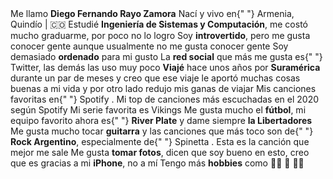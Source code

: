 <TextWithEmoji emoji="👤">
  Me llamo <strong>Diego Fernando Rayo Zamora</strong>
</TextWithEmoji>
<TextWithEmoji emoji="🏠">
  Nací y vivo en{" "}
  <Link href="https://goo.gl/maps/NGpchAb1PBkR9aQF9">Armenia, Quindío</Link> | 🇨🇴
</TextWithEmoji>
<TextWithEmoji emoji="📚">
  Estudié <strong>Ingeniería de Sistemas y Computación</strong>, me costó mucho graduarme,
  por poco no lo logro
</TextWithEmoji>
<TextWithEmoji emoji="🤔">
  Soy <strong>introvertido</strong>, pero me gusta conocer gente aunque usualmente no me
  gusta conocer gente
</TextWithEmoji>
<TextWithEmoji emoji="🤷‍♂️">
  Soy demasiado <strong>ordenado</strong> para mi gusto
</TextWithEmoji>
<TextWithEmoji emoji="📱">
  La <strong>red social</strong> que más me gusta es{" "}
  <Link href="https://twitter.com/diegofrayo">Twitter</Link>, las demás las uso muy poco
</TextWithEmoji>
<TextWithEmoji emoji="🌍">
  <strong>Viajé</strong> hace unos años por <strong>Suramérica</strong> durante un par de
  meses y creo que ese viaje le aportó muchas cosas buenas a mi vida y por otro lado
  redujo mis ganas de viajar
</TextWithEmoji>
<TextWithEmoji emoji="🎶">
  Mis canciones favoritas en{" "}
  <Link href="https://open.spotify.com/playlist/2iSnWl4KZ7znS5gzBDurYN?si=4mNoMmK6T1alQbXZP-QilQ">
    Spotify
  </Link>
  . Mi top de canciones más escuchadas en el 2020 según <Link href="https://open.spotify.com/playlist/37i9dQZF1EM1nsROE2cRZE?si=idAiJNb5SL-nVpnDDckW_w">Spotify</Link>
</TextWithEmoji>
<TextWithEmoji emoji="🎬">
  Mi serie favorita es <Link href="https://www.netflix.com/title/70301870">Vikings</Link>
</TextWithEmoji>
<TextWithEmoji emoji="⚽">
  Me gusta mucho el <strong>fútbol</strong>, mi equipo favorito ahora es{" "}
  <strong>River Plate</strong> y dame siempre <strong>la Libertadores</strong>
</TextWithEmoji>
<TextWithEmoji emoji="🎸">
  Me gusta mucho tocar <strong>guitarra</strong> y las canciones que más toco son de{" "}
  <strong>Rock Argentino</strong>, especialmente de{" "}
  <Link href="https://open.spotify.com/playlist/31SXdwCzbsC2j0HdAEXMwA?si=oQTNbKgMRRG9eOwhE7xp4Q">
    Spinetta
  </Link>
  . Esta es la <Link href="https://open.spotify.com/track/0BY5HwsqIojR8HBmOtr8Qd?si=6u90Qb25TXu0VTgAmqXJdw">
    canción
  </Link> que mejor me sale
</TextWithEmoji>
<TextWithEmoji emoji="📸">
  Me gusta <strong>tomar fotos</strong>, dicen que soy bueno en esto, creo que es gracias
  a mi <strong>iPhone</strong>, no a mí
</TextWithEmoji>
<TextWithEmoji emoji="😁">
  Tengo más <strong>hobbies</strong> como 👨‍🍳 🏓 🏃‍♂️
</TextWithEmoji>

